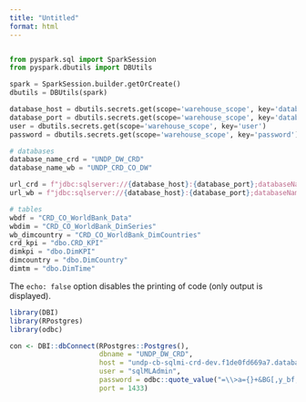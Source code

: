 ```yaml
---
title: "Untitled"
format: html
---
```



```r
```


```Python

from pyspark.sql import SparkSession
from pyspark.dbutils import DBUtils

spark = SparkSession.builder.getOrCreate()
dbutils = DBUtils(spark)

database_host = dbutils.secrets.get(scope='warehouse_scope', key='database_host')
database_port = dbutils.secrets.get(scope='warehouse_scope', key='database_port')
user = dbutils.secrets.get(scope='warehouse_scope', key='user')
password = dbutils.secrets.get(scope='warehouse_scope', key='password')

# databases
database_name_crd = "UNDP_DW_CRD"
database_name_wb = "UNDP_CRD_CO_DW"

url_crd = f"jdbc:sqlserver://{database_host}:{database_port};databaseName={database_name_crd};"
url_wb = f"jdbc:sqlserver://{database_host}:{database_port};databaseName={database_name_wb};"

# tables
wbdf = "CRD_CO_WorldBank_Data"
wbdim = "CRD_CO_WorldBank_DimSeries"
wb_dimcountry = "CRD_CO_WorldBank_DimCountries"
crd_kpi = "dbo.CRD_KPI" 
dimkpi = "dbo.DimKPI" 
dimcountry = "dbo.DimCountry"
dimtm = "dbo.DimTime"

```

The `echo: false` option disables the printing of code (only output is displayed).


```r
library(DBI)
library(RPostgres)
library(odbc)

con <- DBI::dbConnect(RPostgres::Postgres(),
                      dbname = "UNDP_DW_CRD",
                      host = "undp-cb-sqlmi-crd-dev.f1de0fd669a7.database.windows.net",
                      user = "sqlMLAdmin",
                      password = odbc::quote_value("=\\>a={}+&BG[,y_bf,x)"),
                      port = 1433)
```


